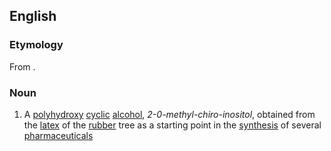 ==English==
{{wikipedia}}

===Etymology===
From {{af|en|quebracho|lang1=es|-itol}}.

===Noun===
{{en-noun|-}}

# {{lb|en|organic compound}} A [[polyhydroxy]] [[cyclic]] [[alcohol]], ''2-0-methyl-chiro-inositol'', obtained from the [[latex]] of the [[rubber]] tree as a starting point in the [[synthesis]] of several [[pharmaceutical]]s